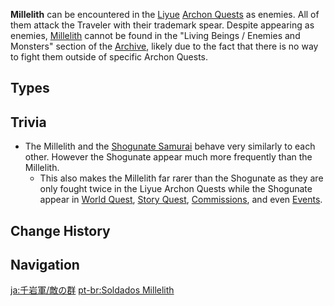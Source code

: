 {{CustomTabs
|tab1 = Overview
|tab2 = Enemy Group
}}
{{Terminology Infobox
|title        = Millelith
|image        = Millelith in Rite of Descension.png
|type         = Enemy Groups
|type2        = Millelith
|type3        = Other Human Factions
}}
'''Millelith''' can be encountered in the [[Liyue]] [[Archon Quests]] as enemies. All of them attack the Traveler with their trademark spear. Despite appearing as enemies, [[Millelith]] cannot be found in the "Living Beings / Enemies and Monsters" section of the [[Archive]], likely due to the fact that there is no way to fight them outside of specific Archon Quests.

==Types==
{{Enemy List|Millelith Soldier*0;Millelith Sergeant*0}}

==Trivia==
*The Millelith and the [[Shogunate Samurai]] behave very similarly to each other. However the Shogunate appear much more frequently than the Millelith.
**This also makes the Millelith far rarer than the Shogunate as they are only fought twice in the Liyue Archon Quests while the Shogunate appear in [[World Quest]], [[Story Quest]], [[Commission|Commissions]], and even [[Events]].

==Change History==
{{Change History|1.0}}

==Navigation==
{{Enemy Navbox|Special}}

[[ja:千岩軍/敵の群]]
[[pt-br:Soldados Millelith]]